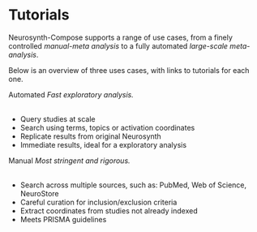 
# Tutorials




Neurosynth-Compose supports a range of use cases, from a finely controlled *manual-meta analysis* to a fully automated *large-scale meta-analysis*.


Below is an overview of three uses cases, with links to tutorials for each one. 


<div style={{ display: 'flex' }}>
    <Link to="tutorial/large-scale" style={{ textDecoration: 'none' }} style={{ width: '100%', display: 'flex', marginRight: '30px', cursor: 'pointer' }}>
        <Card style={{ borderRadius: '8px' }}>
        <CardContent>
            <Typography variant="h5" component="h2" gutterBottom>
            Automated
            </Typography>
            <Typography variant="body1" gutterBottom>
            <em>Fast exploratory analysis.</em><br/><br/>
                <ul>
                    <li>Query studies at scale</li>
                    <li>Search using terms, topics or activation coordinates</li>
                    <li>Replicate results from original Neurosynth</li>
                    <li>Immediate results, ideal for a exploratory analysis</li>
                </ul>
            </Typography>
        </CardContent>
        </Card>
    </Link>
    <Link to="tutorial/manual" style={{ textDecoration: 'none' }} style={{ width: '100%', display: 'flex', marginRight: '30px', cursor: 'pointer' }}>
        <Card style={{ borderRadius: '8px' }}>
        <CardContent>
            <Typography variant="h5" component="h2" gutterBottom>
            Manual
            </Typography>
            <Typography variant="body1" gutterBottom>
            <em>Most stringent and rigorous.</em><br/><br/>
                <ul>
                    <li>Search across multiple sources, such as: PubMed, Web of Science, NeuroStore</li>
                    <li>Careful curation for inclusion/exclusion criteria</li>
                    <li>Extract coordinates from studies not already indexed</li>
                    <li>Meets PRISMA guidelines</li>
                </ul>
            </Typography>
        </CardContent>
        </Card>
    </Link>
</div>
